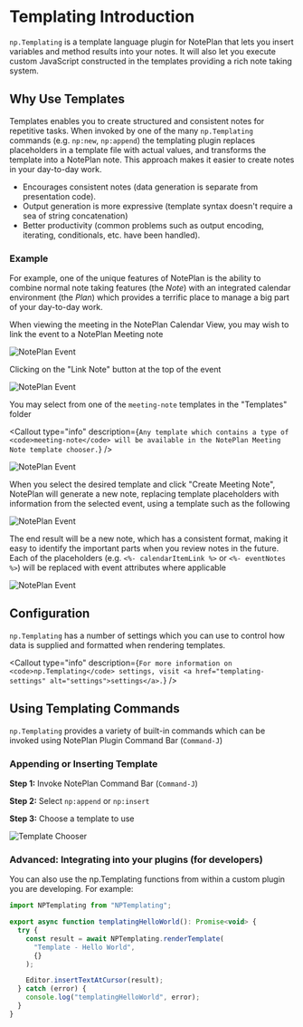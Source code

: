 
# Templating Introduction

`np.Templating` is a template language plugin for NotePlan that lets you insert variables and method results into your notes. It will also let you execute custom JavaScript constructed in the templates providing a rich note taking system.

## Why Use Templates

Templates enables you to create structured and consistent notes for repetitive tasks. When invoked by one of the many `np.Templating` commands (e.g. `np:new`, `np:append`) the templating plugin replaces placeholders in a template file with actual values, and transforms the template into a NotePlan note. This approach makes it easier to create notes in your day-to-day work.

- Encourages consistent notes (data generation is separate from presentation code).
- Output generation is more expressive (template syntax doesn't require a sea of string concatenation)
- Better productivity (common problems such as output encoding, iterating, conditionals, etc. have been handled).

### Example
For example, one of the unique features of NotePlan is the ability to combine normal note taking features (the _Note_) with an integrated calendar environment (the _Plan_) which provides a terrific place to manage a big part of your day-to-day work.

When viewing the meeting in the NotePlan Calendar View, you may wish to link the event to a NotePlan Meeting note

<img src={noteplanevent.src} alt="NotePlan Event" />

Clicking on the "Link Note" button at the top of the event

<img src={linknote.src} alt="NotePlan Event" />

You may select from one of the `meeting-note` templates in the "Templates" folder

<Callout
  type="info"
  description={`
Any template which contains a type of <code>meeting-note</code> will be available in the NotePlan Meeting Note template chooser.
  `}
/>

<img src={choosetemplate.src} alt="NotePlan Event" />

When you select the desired template and click "Create Meeting Note", NotePlan will generate a new note, replacing template placeholders with information from the selected event, using a template such as the following

<img src={meetingnotetemplate.src} alt="NotePlan Event" />

The end result will be a new note, which has a consistent format, making it easy to identify the important parts when you review notes in the future. Each of the placeholders (e.g. `<%- calendarItemLink %>` or `<%- eventNotes %>`) will be replaced with event attributes where applicable

<img src={meetingnote.src} alt="NotePlan Event" />


## Configuration

`np.Templating` has a number of <Link href="templating-settings" alt="settings">settings</Link> which you can use to control how data is supplied and formatted when rendering templates.

<Callout
  type="info"
  description={`
For more information on <code>np.Templating</code> settings, visit <a href="templating-settings" alt="settings">settings</a>.
  `}
/>
## Using Templating Commands

`np.Templating` provides a variety of built-in commands which can be invoked using NotePlan Plugin Command Bar (`Command-J`)

### Appending or Inserting Template

**Step 1:** Invoke NotePlan Command Bar (`Command-J`)

**Step 2:** Select `np:append` or `np:insert`

**Step 3:** Choose a template to use

<img src={templatechooser.src} alt="Template Chooser" />

### Advanced: Integrating into your plugins (for developers)

You can also use the np.Templating functions from within a custom plugin you are developing. For example:

```javascript
import NPTemplating from "NPTemplating";

export async function templatingHelloWorld(): Promise<void> {
  try {
    const result = await NPTemplating.renderTemplate(
      "Template - Hello World",
      {}
    );

    Editor.insertTextAtCursor(result);
  } catch (error) {
    console.log("templatingHelloWorld", error);
  }
}
```

